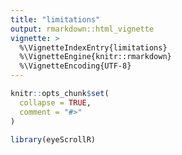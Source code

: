 ```yaml
---
title: "limitations"
output: rmarkdown::html_vignette
vignette: >
  %\VignetteIndexEntry{limitations}
  %\VignetteEngine{knitr::rmarkdown}
  %\VignetteEncoding{UTF-8}
---
```


```r
knitr::opts_chunk$set(
  collapse = TRUE,
  comment = "#>"
)
```

```r
library(eyeScrollR)
```
